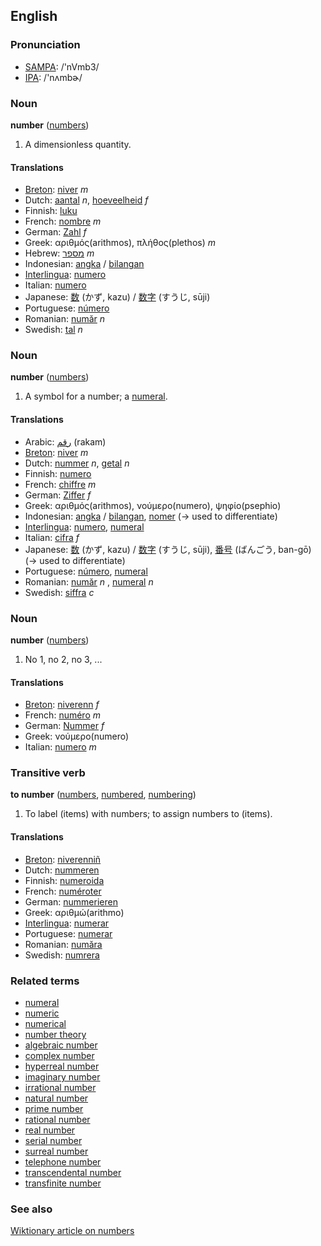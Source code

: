 ==English==

===Pronunciation===
*[[w:SAMPA|SAMPA]]: /'nVmb3/<br>
*[[w:International Phonetic Alphabet|IPA]]: /'nʌmbɚ/

===Noun===
'''number''' ([[numbers]])

# A dimensionless quantity.

====Translations====
*[[Breton]]: [[niver]] ''m''
*Dutch: [[aantal]] ''n'', [[hoeveelheid]] ''f''
*Finnish: [[luku]]
*French: [[nombre]] ''m''
*German: [[Zahl]] ''f''
*Greek: αριθμός(arithmos), πλήθος(plethos) ''m''
*Hebrew: [[מספר]] ''m''
*Indonesian: [[angka]] / [[bilang|bilangan]]
*[[Interlingua]]: [[numero]]
*Italian: [[numero]]
*Japanese: [[数]] (かず, kazu) / [[数字]] (すうじ, sūji)
*Portuguese: [[número]]
*Romanian: [[număr]] ''n''
*Swedish: [[tal]] ''n''

===Noun===
'''number''' ([[numbers]])

# A symbol for a number; a [[numeral]].

====Translations====
*Arabic: [[رقم]] (rakam)
*[[Breton]]: [[niver]] ''m''
*Dutch: [[nummer]] ''n'', [[getal]] ''n''
*Finnish: [[numero]]
*French: [[chiffre]] ''m''
*German: [[Ziffer]] ''f''
*Greek: αριθμός(arithmos), νούμερο(numero), ψηφίο(psephio)
*Indonesian: [[angka]] / [[bilang|bilangan]], [[nomer]] (&rarr; used to differentiate)
*[[Interlingua]]: [[numero]], [[numeral]]
*Italian: [[cifra]] ''f''
*Japanese: [[数]] (かず, kazu) / [[数字]] (すうじ, sūji), [[番号]] (ばんごう, ban-gō)  (&rarr; used to differentiate)
*Portuguese: [[número]], [[numeral]]
*Romanian: [[număr]] ''n'' , [[numeral]] ''n''
*Swedish: [[siffra]] ''c''

===Noun===
'''number''' ([[numbers]])

# No 1, no 2, no 3, ...

====Translations====
*[[Breton]]: [[niverenn]] ''f''
*French: [[numéro]] ''m''
*German: [[Nummer]] ''f''
*Greek: νούμερο(numero)
*Italian: [[numero]] ''m''

===Transitive verb===
'''to number''' ([[numbers]], [[numbered]], [[numbering]])

# To label (items) with numbers; to assign numbers to (items).

====Translations====
*[[Breton]]: [[niverenniñ]]
*Dutch: [[nummeren]]
*Finnish: [[numeroida]]
*French: [[numéroter]]
*German: [[nummerieren]]
*Greek: αριθμώ(arithmo)
*[[Interlingua]]: [[numerar]]
*Portuguese: [[numerar]]
*Romanian: [[număra]]
*Swedish: [[numrera]]

===Related terms===
*[[numeral]]
*[[numeric]]
*[[numerical]]
*[[number theory]]
*[[algebraic number]]
*[[complex number]]
*[[hyperreal number]]
*[[imaginary number]]
*[[irrational number]]
*[[natural number]]
*[[prime number]]
*[[rational number]]
*[[real number]]
*[[serial number]]
*[[surreal number]]
*[[telephone number]]
*[[transcendental number]]
*[[transfinite number]]

===See also===
[[w:number|Wiktionary article on numbers]]